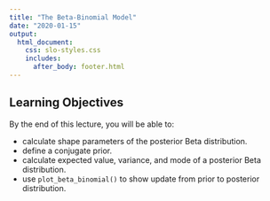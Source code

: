 ```yaml
---
title: "The Beta-Binomial Model"
date: "2020-01-15"
output: 
  html_document:
    css: slo-styles.css 
    includes:
      after_body: footer.html
---
```


## Learning Objectives

By the end of this lecture, you will be able to:

- calculate shape parameters of the posterior Beta distribution.
- define a conjugate prior.
- calculate expected value, variance, and mode of a posterior Beta distribution.
- use `plot_beta_binomial()` to show update from prior to posterior distribution.

<br>
<br>
<br>